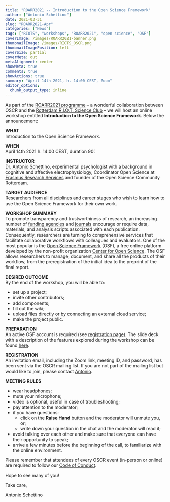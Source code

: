 ```yaml
---
title: "ROARR2021 -- Introduction to the Open Science Framework"
author: ["Antonio Schettino"]
date: 2021-03-31
slug: "ROARR2021-Apr"
categories: ["News"]
tags: ["RIOTS", "workshops", "ROARR2021", "open science", "OSF"]
coverImage: /images/ROARR2021-banner.png
thumbnailImage: /images/RIOTS_OSCR.png
thumbnailImagePosition: left
coverSize: partial
coverMeta: out
metaAlignment: center
showMeta: true
comments: true
showActions: true
summary: "April 14th 2021, h. 14:00 CEST, Zoom"
editor_options: 
  chunk_output_type: inline
---
```


As part of the [ROARR2021 programme](https://www.openscience-rotterdam.com/2021/01/12/roarr-2021/) -- a wonderful collaboration between OSCR and the [Rotterdam R.I.O.T. Science Club](https://www.riotsciencenl.com/) -- we will host an online workshop entitled **Introduction to the Open Science Framework**. Below the announcement:

**WHAT**   
Introduction to the Open Science Framework.

**WHEN**   
April 14th 2021 h. 14:00 CEST, duration 90'.

**INSTRUCTOR**   
[Dr. Antonio Schettino](https://antonio-schettino.com/), experimental psychologist with a background in cognitive and affective electrophysiology, Coordinator Open Science at [Erasmus Research Services](https://www.eur.nl/en/research/research-services) and founder of the Open Science Community Rotterdam.

**TARGET AUDIENCE**   
Researchers from all disciplines and career stages who wish to learn how to use the Open Science Framework for their own work.

**WORKSHOP SUMMARY**   
To promote transparency and trustworthiness of research, an increasing number of [funding agencies](https://www.nwo.nl/en/research-data-management) and [journals](https://doi.org/10.1126/science.aab2374) encourage or require data, materials, and analysis scripts associated with each publication. Consequently, researchers are turning to comprehensive services that facilitate collaborative workflows with colleagues and evaluators. One of the most popular is the [Open Science Framework](https://osf.io/) (OSF), a free online platform developed by the non-profit organization [Center for Open Science](https://www.cos.io/). The OSF allows researchers to manage, document, and share all the products of their workflow, from the preregistration of the initial idea to the preprint of the final report.

**DESIRED OUTCOME**   
By the end of the workshop, you will be able to:

- set up a project;
- invite other contributors;
- add components;
- fill out the wiki;
- upload files directly or by connecting an external cloud service;
- make the project public.

**PREPARATION**   
An active OSF account is required (see [registration page](https://osf.io/register?campaign=&next=https%3A%2F%2Fosf.io%2F&view_only=)). The slide deck with a description of the features explored during the workshop can be found [here](https://osf.io/r5wsd/).

**REGISTRATION**   
An invitation email, including the Zoom link, meeting ID, and password, has been sent via the OSCR mailing list. If you are not part of the mailing list but would like to join, please contact [Antonio](mailto:schettino@eur.nl).

**MEETING RULES**   

* wear headphones;
* mute your microphone;
* video is optional, useful in case of troubleshooting;
* pay attention to the moderator;
* if you have questions:
  * click on the **Raise Hand** button and the moderator will unmute you, or;
  * write down your question in the chat and the moderator will read it;
* avoid talking over each other and make sure that everyone can have their opportunity to speak;
* arrive a few minutes before the beginning of the call, to familiarize with the online environment.

Please remember that attendees of every OSCR event (in-person or online) are required to follow our [Code of Conduct](https://www.openscience-rotterdam.com/coc/).

Hope to see many of you!

Take care,

Antonio Schettino


